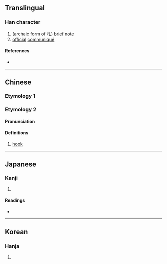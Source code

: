 {{also|箚}}
{{character info}}
==Translingual==

===Han character===
{{Han char|rn=18|rad=刀|as=10|sn=12|four=|canj=TRLN|ids=⿰荅刂}}

# (archaic form of [[札]]) [[brief]] [[note]]
# [[official]] [[communiqué]]

====References====
* {{Han ref|kx=0142.360|dkj=02113|dj=0323.050|hdz=10347.150|uh=5273|ud=21107}}

----

==Chinese==

===Etymology 1===
{{zh-see|札|v}}

===Etymology 2===
{{zh-forms}}

====Pronunciation====
{{zh-pron
|m=dá
|m-s=
|c=
|c-t=
|g=
|h=pfs=
|j=
|md=
|mn=
|mn-t=
|w=
|x=
|mc=y
|oc=y
|cat=n
}}

====Definitions====
{{zh-hanzi}}

# [[hook]]

----

==Japanese==

===Kanji===
{{ja-kanji|grade=|rs=刀10}}

# {{rfdef|ja|sort=刀10}}

====Readings====
* {{ja-readings
|goon=とう<とふ
|kanon=とう<たふ
|kun=かぎ, かま, さ-す}}

----

==Korean==

===Hanja===
{{ko-hanja|hangeul=차|rv=cha|mr=ch'a}}

# {{rfdef|ko|sort=刀10}}